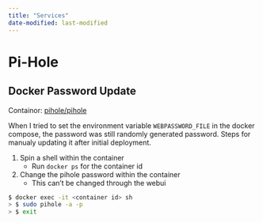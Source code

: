 ```yaml
---
title: "Services"
date-modified: last-modified
---
```


# Pi-Hole

## Docker Password Update

Containor: [pihole/pihole](https://hub.docker.com/r/pihole/pihole) 

When I tried to set the environment variable `WEBPASSWORD_FILE` in the docker compose, the password was still randomly generated password.
Steps for manualy updating it after initial deployment.

1. Spin a shell within the container
    - Run `docker ps` for the container id
2. Change the pihole password within the container
    - This can't be changed through the webui

```.sh
$ docker exec -it <container id> sh
> $ sudo pihole -a -p
> $ exit
```